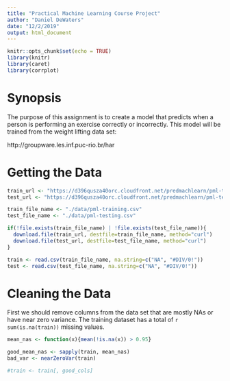 ```yaml
---
title: "Practical Machine Learning Course Project"
author: "Daniel DeWaters"
date: "12/2/2019"
output: html_document
---
```


```r
knitr::opts_chunk$set(echo = TRUE)
library(knitr)
library(caret)
library(corrplot)
```

# Synopsis

The purpose of this assignment is to create a model that predicts when a person is performing an exercise correctly or incorrectly. This model will be trained from the weight lifting data set:

http://groupware.les.inf.puc-rio.br/har


# Getting the Data
```r
train_url <- "https://d396qusza40orc.cloudfront.net/predmachlearn/pml-training.csv"
test_url <- "https://d396qusza40orc.cloudfront.net/predmachlearn/pml-testing.csv"

train_file_name <- "./data/pml-training.csv"
test_file_name <- "./data/pml-testing.csv"

if(!file.exists(train_file_name) | !file.exists(test_file_name)){
  download.file(train_url, destfile=train_file_name, method="curl")
  download.file(test_url, destfile=test_file_name, method="curl")
}

train <- read.csv(train_file_name, na.string=c("NA", "#DIV/0!"))
test <- read.csv(test_file_name, na.string=c("NA", "#DIV/0!"))
```

# Cleaning the Data

First we should remove columns from the data set that are mostly NAs or have near zero variance. The training dataset has a total of `r sum(is.na(train))` missing values.
```r
mean_nas <- function(x){mean(!is.na(x)) > 0.95}

good_mean_nas <- sapply(train, mean_nas)
bad_var <- nearZeroVar(train)

#train <- train[, good_cols]
```
